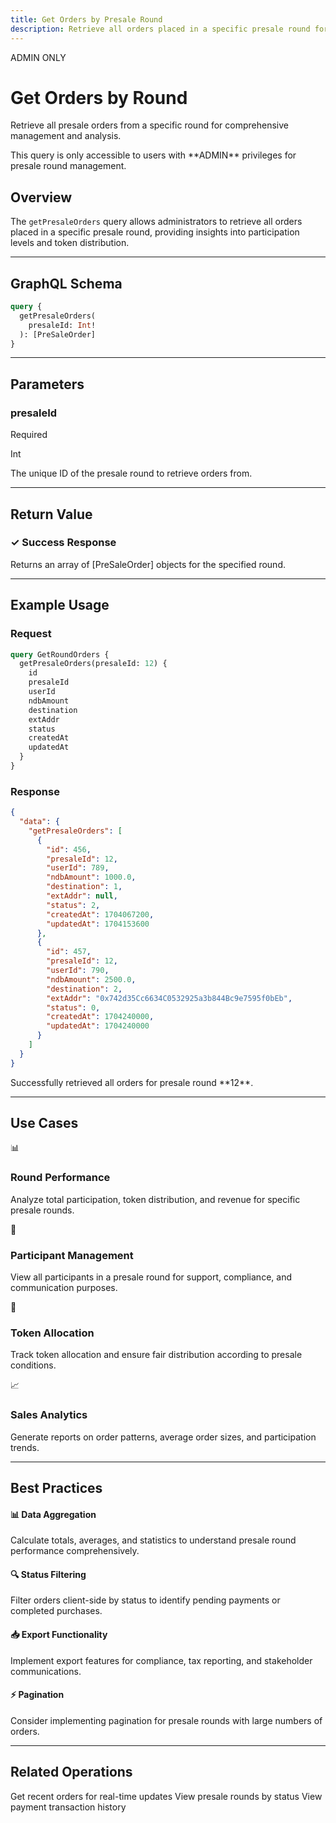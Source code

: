 ```yaml
---
title: Get Orders by Presale Round
description: Retrieve all orders placed in a specific presale round for admin management
---
```



<div className="relative overflow-hidden rounded-2xl border bg-gradient-to-br from-fuchsia-500 via-purple-600 to-violet-700 p-8 shadow-2xl mb-8">
  <div className="absolute inset-0 bg-grid-white/10 [mask-image:linear-gradient(0deg,transparent,black)]" />
  <div className="relative">
    <div className="inline-flex items-center gap-2 rounded-full bg-white/20 px-4 py-1.5 text-xs font-medium text-white backdrop-blur-sm mb-4">
      <span className="relative flex h-2 w-2">
        <span className="animate-ping absolute inline-flex h-full w-full rounded-full bg-white opacity-75"></span>
        <span className="relative inline-flex rounded-full h-2 w-2 bg-background"></span>
      </span>
      ADMIN ONLY
    </div>
    <h1 className="text-4xl font-black text-white mb-3 tracking-tight">Get Orders by Round</h1>
    <p className="text-xl text-fuchsia-100 leading-relaxed max-w-3xl">
      Retrieve all presale orders from a specific round for comprehensive management and analysis.
    </p>
  </div>
</div>

<Callout type="warn" title="Admin Access Required">
  This query is only accessible to users with **ADMIN** privileges for presale round management.
</Callout>

## Overview

The `getPresaleOrders` query allows administrators to retrieve all orders placed in a specific presale round, providing insights into participation levels and token distribution.

---

## GraphQL Schema

<div className="rounded-xl border border-fuchsia-500/30 bg-gradient-to-br from-fuchsia-500/10 to-purple-500/5 p-6 mb-8">

```graphql
query {
  getPresaleOrders(
    presaleId: Int!
  ): [PreSaleOrder]
}
```

</div>

---

## Parameters

<div className="grid gap-4 my-6">
  <div className="rounded-lg border border-fuchsia-500/30 bg-background p-5 shadow-sm hover:shadow-md transition-shadow">
    <div className="flex items-start justify-between mb-3">
      <h3 className="font-bold text-lg">presaleId</h3>
      <span className="inline-flex items-center rounded-full bg-red-500/10 px-3 py-1 text-xs font-semibold text-red-700">Required</span>
    </div>
    <p className="text-sm text-muted-foreground mb-2"><span className="font-mono text-fuchsia-600">Int</span></p>
    <p className="text-sm text-foreground">The unique ID of the presale round to retrieve orders from.</p>
  </div>
</div>

---

## Return Value

<div className="rounded-lg border border-green-500/30 bg-gradient-to-br from-green-500/10 to-emerald-500/5 p-6 mb-6">
  <h3 className="font-bold mb-2 flex items-center gap-2">
    <span className="text-2xl">✓</span>
    Success Response
  </h3>
  <p className="text-sm text-foreground mb-3">
    Returns an array of <span className="font-mono text-green-600">[PreSaleOrder]</span> objects for the specified round.
  </p>
</div>

---

## Example Usage

### Request

```graphql
query GetRoundOrders {
  getPresaleOrders(presaleId: 12) {
    id
    presaleId
    userId
    ndbAmount
    destination
    extAddr
    status
    createdAt
    updatedAt
  }
}
```

### Response

```json
{
  "data": {
    "getPresaleOrders": [
      {
        "id": 456,
        "presaleId": 12,
        "userId": 789,
        "ndbAmount": 1000.0,
        "destination": 1,
        "extAddr": null,
        "status": 2,
        "createdAt": 1704067200,
        "updatedAt": 1704153600
      },
      {
        "id": 457,
        "presaleId": 12,
        "userId": 790,
        "ndbAmount": 2500.0,
        "destination": 2,
        "extAddr": "0x742d35Cc6634C0532925a3b844Bc9e7595f0bEb",
        "status": 0,
        "createdAt": 1704240000,
        "updatedAt": 1704240000
      }
    ]
  }
}
```

<Callout type="info" title="Orders Retrieved">
  Successfully retrieved all orders for presale round **12**.
</Callout>

---

## Use Cases

<div className="grid gap-4 md:grid-cols-2 my-6">
  <Card className="p-6 hover:shadow-lg transition-shadow">
    <div className="text-3xl mb-3">📊</div>
    <h3 className="font-bold mb-2">Round Performance</h3>
    <p className="text-sm text-muted-foreground">
      Analyze total participation, token distribution, and revenue for specific presale rounds.
    </p>
  </Card>

  <Card className="p-6 hover:shadow-lg transition-shadow">
    <div className="text-3xl mb-3">👥</div>
    <h3 className="font-bold mb-2">Participant Management</h3>
    <p className="text-sm text-muted-foreground">
      View all participants in a presale round for support, compliance, and communication purposes.
    </p>
  </Card>

  <Card className="p-6 hover:shadow-lg transition-shadow">
    <div className="text-3xl mb-3">🎯</div>
    <h3 className="font-bold mb-2">Token Allocation</h3>
    <p className="text-sm text-muted-foreground">
      Track token allocation and ensure fair distribution according to presale conditions.
    </p>
  </Card>

  <Card className="p-6 hover:shadow-lg transition-shadow">
    <div className="text-3xl mb-3">📈</div>
    <h3 className="font-bold mb-2">Sales Analytics</h3>
    <p className="text-sm text-muted-foreground">
      Generate reports on order patterns, average order sizes, and participation trends.
    </p>
  </Card>
</div>

---

## Best Practices

<div className="space-y-4 my-6">
  <div className="rounded-lg border-l-4 border-fuchsia-500 bg-fuchsia-500/10 p-4">
    <h4 className="font-bold text-fuchsia-700 dark:text-fuchsia-300 mb-1">📊 Data Aggregation</h4>
    <p className="text-sm text-fuchsia-800">
      Calculate totals, averages, and statistics to understand presale round performance comprehensively.
    </p>
  </div>

  <div className="rounded-lg border-l-4 border-purple-500 bg-purple-500/10 p-4">
    <h4 className="font-bold text-purple-700 dark:text-purple-300 mb-1">🔍 Status Filtering</h4>
    <p className="text-sm text-purple-800">
      Filter orders client-side by status to identify pending payments or completed purchases.
    </p>
  </div>

  <div className="rounded-lg border-l-4 border-violet-500 bg-violet-500/10 p-4">
    <h4 className="font-bold text-violet-700 dark:text-violet-300 mb-1">📥 Export Functionality</h4>
    <p className="text-sm text-violet-800">
      Implement export features for compliance, tax reporting, and stakeholder communications.
    </p>
  </div>

  <div className="rounded-lg border-l-4 border-fuchsia-500 bg-fuchsia-500/10 p-4">
    <h4 className="font-bold text-fuchsia-700 dark:text-fuchsia-300 mb-1">⚡ Pagination</h4>
    <p className="text-sm text-fuchsia-800">
      Consider implementing pagination for presale rounds with large numbers of orders.
    </p>
  </div>
</div>

---

## Related Operations

<Cards>
  <Card title="Get Newly Placed Orders" href="/docs/api/presale-orders/get-newly-placed-orders">
    Get recent orders for real-time updates
  </Card>
  <Card title="Get Presale by Status" href="/docs/api/presale/get-presales-by-status">
    View presale rounds by status
  </Card>
  <Card title="Get Order Transactions" href="/docs/api/presale-orders/get-order-transactions">
    View payment transaction history
  </Card>
</Cards>
